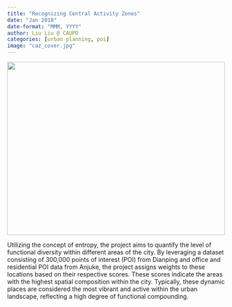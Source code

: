 ```yaml
---
title: "Recognizing Central Activity Zones"
date: "Jan 2018"
date-format: "MMM, YYYY"
author: Liu Liu @ CAUPD
categories: [urban planning, poi]
image: "caz_cover.jpg"
---
```


<img src="caz_cover.jpg" style="height: 400px; width: 100%; object-fit: cover;">

Utilizing the concept of entropy, the project aims to quantify the level of functional diversity within different areas of the city. By leveraging a dataset consisting of 300,000 points of interest (POI) from Dianping and office and residential POI data from Anjuke, the project assigns weights to these locations based on their respective scores. These scores indicate the areas with the highest spatial composition within the city. Typically, these dynamic places are considered the most vibrant and active within the urban landscape, reflecting a high degree of functional compounding.